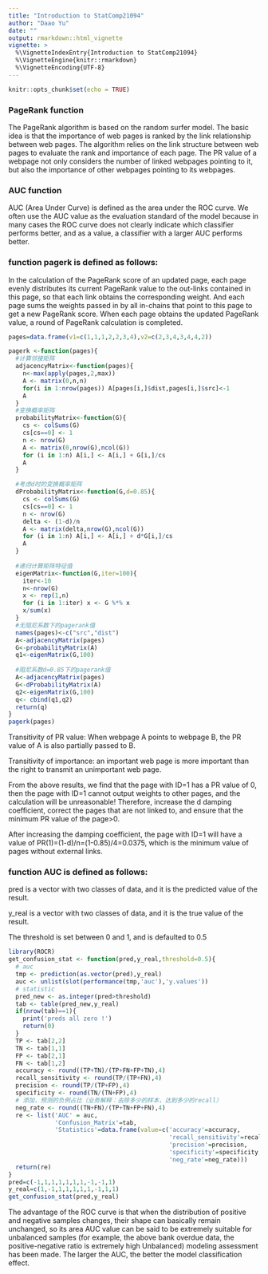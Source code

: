 ---
title: "Introduction to StatComp21094"
author: "Daao Yu"
date: ""
output: rmarkdown::html_vignette
vignette: >
  %\VignetteIndexEntry{Introduction to StatComp21094}
  %\VignetteEngine{knitr::rmarkdown}
  %\VignetteEncoding{UTF-8}
---

```{r setup, include=FALSE}
knitr::opts_chunk$set(echo = TRUE)
```



### PageRank function  
The PageRank algorithm is based on the random surfer model. The basic idea is that the importance of web pages is ranked by the link relationship between web pages. The algorithm relies on the link structure between web pages to evaluate the rank and importance of each page. 
The PR value of a webpage not only considers the number of linked webpages pointing to it, but also the importance of other webpages pointing to its webpages.  


### AUC function
AUC (Area Under Curve) is defined as the area under the ROC curve. We often use the AUC value as the evaluation standard of the model because in many cases the ROC curve does not clearly indicate which classifier performs better, and as a value, a classifier with a larger AUC performs better.


### function pagerk is defined as follows:
In the calculation of the PageRank score of an updated page, each page evenly distributes its current PageRank value to the out-links contained in this page, so that each link obtains the corresponding weight. And each page sums the weights passed in by all in-chains that point to this page to get a new PageRank score. When each page obtains the updated PageRank value, a round of PageRank calculation is completed.

```{r}
pages=data.frame(v1=c(1,1,1,2,2,3,4),v2=c(2,3,4,3,4,4,2))

pagerk <-function(pages){
  #计算邻接矩阵
  adjacencyMatrix<-function(pages){
    n<-max(apply(pages,2,max))
    A <- matrix(0,n,n)
    for(i in 1:nrow(pages)) A[pages[i,]$dist,pages[i,]$src]<-1
    A
  }
  #变换概率矩阵
  probabilityMatrix<-function(G){
    cs <- colSums(G)
    cs[cs==0] <- 1
    n <- nrow(G)
    A <- matrix(0,nrow(G),ncol(G))
    for (i in 1:n) A[i,] <- A[i,] + G[i,]/cs
    A
  }

  #考虑d时的变换概率矩阵
  dProbabilityMatrix<-function(G,d=0.85){
    cs <- colSums(G)
    cs[cs==0] <- 1
    n <- nrow(G)
    delta <- (1-d)/n
    A <- matrix(delta,nrow(G),ncol(G))
    for (i in 1:n) A[i,] <- A[i,] + d*G[i,]/cs
    A
  }
  
  #递归计算矩阵特征值
  eigenMatrix<-function(G,iter=100){
    iter<-10
    n<-nrow(G)
    x <- rep(1,n)
    for (i in 1:iter) x <- G %*% x
    x/sum(x)
  }
  #无阻尼系数下的pagerank值
  names(pages)<-c("src","dist")
  A<-adjacencyMatrix(pages)
  G<-probabilityMatrix(A)
  q1<-eigenMatrix(G,100)
  
  #阻尼系数d=0.85下的pagerank值
  A<-adjacencyMatrix(pages)
  G<-dProbabilityMatrix(A)
  q2<-eigenMatrix(G,100)
  q<- cbind(q1,q2)
  return(q)
}
pagerk(pages)
```
Transitivity of PR value: When webpage A points to webpage B, the PR value of A is also partially passed to B.

Transitivity of importance: an important web page is more important than the right to transmit an unimportant web page.

From the above results, we find that the page with ID=1 has a PR value of 0, then the page with ID=1 cannot output weights to other pages, and the calculation will be unreasonable! Therefore, increase the d damping coefficient, correct the pages that are not linked to, and ensure that the minimum PR value of the page>0.

After increasing the damping coefficient, the page with ID=1 will have a value of PR(1)=(1-d)/n=(1-0.85)/4=0.0375, which is the minimum value of pages without external links.


### function AUC is defined as follows:
pred is a vector with two classes of data, and it is the predicted value of the result.

y_real is a vector with two classes of data, and it is the true value of the result.

The threshold is set between 0 and 1, and is defaulted to 0.5

```{r}
library(ROCR)
get_confusion_stat <- function(pred,y_real,threshold=0.5){
  # auc
  tmp <- prediction(as.vector(pred),y_real)
  auc <- unlist(slot(performance(tmp,'auc'),'y.values'))
  # statistic
  pred_new <- as.integer(pred>threshold) 
  tab <- table(pred_new,y_real)
  if(nrow(tab)==1){
    print('preds all zero !')
    return(0)
  }
  TP <- tab[2,2]
  TN <- tab[1,1]
  FP <- tab[2,1]
  FN <- tab[1,2]
  accuracy <- round((TP+TN)/(TP+FN+FP+TN),4)
  recall_sensitivity <- round(TP/(TP+FN),4)
  precision <- round(TP/(TP+FP),4)
  specificity <- round(TN/(TN+FP),4)
  # 添加，预测的负例占比（业务解释：去除多少的样本，达到多少的recall）
  neg_rate <- round((TN+FN)/(TP+TN+FP+FN),4)
  re <- list('AUC' = auc,
             'Confusion_Matrix'=tab,
             'Statistics'=data.frame(value=c('accuracy'=accuracy,
                                             'recall_sensitivity'=recall_sensitivity,
                                             'precision'=precision,
                                             'specificity'=specificity,
                                             'neg_rate'=neg_rate)))
  return(re)
}
pred=c(-1,1,1,1,1,1,1,-1,-1,1)
y_real=c(1,-1,1,1,1,1,1,-1,1,1)
get_confusion_stat(pred,y_real)
```
The advantage of the ROC curve is that when the distribution of positive and negative samples changes, their shape can basically remain unchanged, so its area AUC value can be said to be extremely suitable for unbalanced samples (for example, the above bank overdue data, the positive-negative ratio is extremely high Unbalanced) modeling assessment has been made. The larger the AUC, the better the model classification effect.
